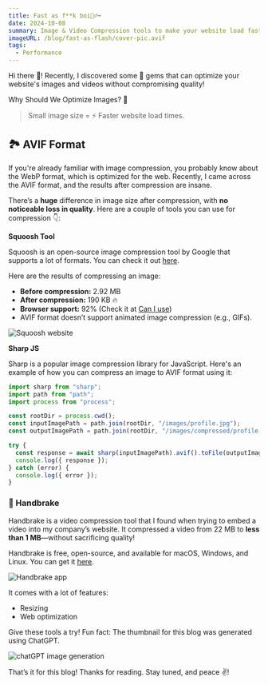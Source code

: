 ```yaml
---
title: Fast as f**k boi🏃‍♂️‍➡️
date: 2024-10-08
summary: Image & Video Compression tools to make your website load faster
imageURL: /blog/fast-as-flash/cover-pic.avif
tags:
  - Performance
---
```



Hi there 👋! Recently, I discovered some 💎 gems that can optimize your website's images and videos without compromising quality!

Why Should We Optimize Images? 🤔

> Small image size = ⚡ Faster website load times.

<H2>🏞️ AVIF Format</H2>

If you're already familiar with image compression, you probably know about the WebP format, which is optimized for the web. Recently, I came across the AVIF format, and the results after compression are insane.

There’s a **huge** difference in image size after compression, with **no noticeable loss in quality**. Here are a couple of tools you can use for compression 👇:

**Squoosh Tool**

Squoosh is an open-source image compression tool by Google that supports a lot of formats. You can check it out [here](https://squoosh.app/).

Here are the results of compressing an image:

- **Before compression:** 2.92 MB
- **After compression:** 190 KB 🔥
- **Browser support:** 92% (Check it at [Can I use](https://caniuse.com/?search=avif))
- AVIF format doesn’t support animated image compression (e.g., GIFs).

![Squoosh website](/blog/fast-as-f**k-boi/squoosh.avif)

**Sharp JS**

Sharp is a popular image compression library for JavaScript. Here's an example of how you can compress an image to AVIF format using it:

```javascript title="compress.js"
import sharp from "sharp";
import path from "path";
import process from "process";

const rootDir = process.cwd();
const inputImagePath = path.join(rootDir, "/images/profile.jpg");
const outputImagePath = path.join(rootDir, "/images/compressed/profile.avif");

try {
  const response = await sharp(inputImagePath).avif().toFile(outputImagePath);
  console.log({ response });
} catch (error) {
  console.log({ error });
}
```

### 🎥 Handbrake

Handbrake is a video compression tool that I found when trying to embed a video into my company’s website. It compressed a video from 22 MB to **less than 1 MB**—without sacrificing quality!

Handbrake is free, open-source, and available for macOS, Windows, and Linux. You can get it [here](https://handbrake.fr/).

![Handbrake app](/blog/fast-as-flash/handbrake.avif)

It comes with a lot of features:

- Resizing
- Web optimization

Give these tools a try! Fun fact: The thumbnail for this blog was generated using ChatGPT.

![chatGPT image generation](/blog/fast-as-flash/chatgpt.avif)

That’s it for this blog! Thanks for reading. Stay tuned, and peace ✌️!
